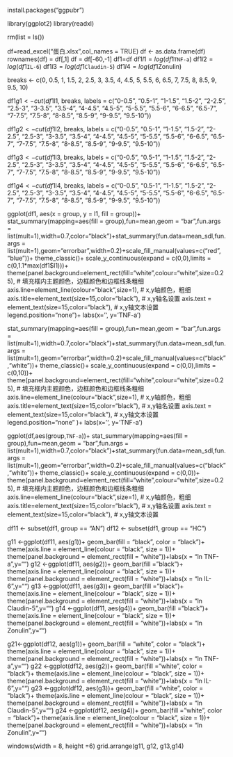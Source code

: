 
install.packages("ggpubr")

library(ggplot2)
library(readxl)

rm(list = ls())

df=read_excel("蛋白.xlsx",col_names = TRUE)
df <- as.data.frame(df)
rownames(df) = df[,1]
df = df[-60,-1]
df1=df
df1$l1=log(df1$`TNF-a`)
df1$l2=log(df1$`IL-6`)
df1$l3=log(df1$`Claudin-5`)
df1$l4=log(df1$Zonulin)

breaks <- c(0, 0.5, 1, 1.5, 2, 2.5, 3, 3.5, 4, 4.5, 5, 5.5, 6, 6.5, 7, 7.5, 8, 8.5, 9, 9.5, 10)

df1$g1 <- cut(df1$l1, breaks, labels = c("0-0.5", "0.5-1", "1-1.5", "1.5-2", "2-2.5", "2.5-3", "3-3.5", "3.5-4", "4-4.5", "4.5-5", "5-5.5", "5.5-6", "6-6.5", "6.5-7", "7-7.5", "7.5-8", "8-8.5", "8.5-9", "9-9.5", "9.5-10"))

df1$g2 <- cut(df1$l2, breaks, labels = c("0-0.5", "0.5-1", "1-1.5", "1.5-2", "2-2.5", "2.5-3", "3-3.5", "3.5-4", "4-4.5", "4.5-5", "5-5.5", "5.5-6", "6-6.5", "6.5-7", "7-7.5", "7.5-8", "8-8.5", "8.5-9", "9-9.5", "9.5-10"))

df1$g3 <- cut(df1$l3, breaks, labels = c("0-0.5", "0.5-1", "1-1.5", "1.5-2", "2-2.5", "2.5-3", "3-3.5", "3.5-4", "4-4.5", "4.5-5", "5-5.5", "5.5-6", "6-6.5", "6.5-7", "7-7.5", "7.5-8", "8-8.5", "8.5-9", "9-9.5", "9.5-10"))

df1$g4 <- cut(df1$l4, breaks, labels = c("0-0.5", "0.5-1", "1-1.5", "1.5-2", "2-2.5", "2.5-3", "3-3.5", "3.5-4", "4-4.5", "4.5-5", "5-5.5", "5.5-6", "6-6.5", "6.5-7", "7-7.5", "7.5-8", "8-8.5", "8.5-9", "9-9.5", "9.5-10"))

ggplot(df1, aes(x = group, y = l1, fill = group))+
stat_summary(mapping=aes(fill = group),fun=mean,geom = "bar",fun.args = list(mult=1),width=0.7,color="black")+stat_summary(fun.data=mean_sdl,fun.args = list(mult=1),geom="errorbar",width=0.2)+scale_fill_manual(values=c("red", "blue"))+
theme_classic()+
scale_y_continuous(expand = c(0,0),limits = c(0,1.1*max(df1$l1)))+
theme(panel.background=element_rect(fill="white",colour="white",size=0.25), # 填充框内主题颜色，边框颜色和边框线条粗细
axis.line=element_line(colour="black",size=1), # x,y轴颜色，粗细
axis.title=element_text(size=15,color="black"), # x,y轴名设置
axis.text = element_text(size=15,color="black"), # x,y轴文本设置
legend.position="none")+
labs(x='', y='TNF-a')



stat_summary(mapping=aes(fill = group),fun=mean,geom = "bar",fun.args = list(mult=1),width=0.7,color="black")+stat_summary(fun.data=mean_sdl,fun.args = list(mult=1),geom="errorbar",width=0.2)+scale_fill_manual(values=c("black","white"))+
theme_classic()+
scale_y_continuous(expand = c(0,0),limits = c(0,10))+
theme(panel.background=element_rect(fill="white",colour="white",size=0.25), # 填充框内主题颜色，边框颜色和边框线条粗细
axis.line=element_line(colour="black",size=1), # x,y轴颜色，粗细
axis.title=element_text(size=15,color="black"), # x,y轴名设置
axis.text = element_text(size=15,color="black"), # x,y轴文本设置
legend.position="none"
)+
labs(x='', y='TNF-a')


ggplot(df,aes(group,`TNF-a`))+
stat_summary(mapping=aes(fill = group),fun=mean,geom = "bar",fun.args = list(mult=1),width=0.7,color="black")+stat_summary(fun.data=mean_sdl,fun.args = list(mult=1),geom="errorbar",width=0.2)+scale_fill_manual(values=c("black","white"))+
theme_classic()+
scale_y_continuous(expand = c(0,0))+
theme(panel.background=element_rect(fill="white",colour="white",size=0.25), # 填充框内主题颜色，边框颜色和边框线条粗细
axis.line=element_line(colour="black",size=1), # x,y轴颜色，粗细
axis.title=element_text(size=15,color="black"), # x,y轴名设置
axis.text = element_text(size=15,color="black"), # x,y轴文本设置

df11 <- subset(df1, group == "AN")
df12 <- subset(df1, group == "HC")

g11 <-ggplot(df11, aes(g1))+
geom_bar(fill = "black", color = "black")+
theme(axis.line = element_line(colour = "black", size = 1))+ 
theme(panel.background = element_rect(fill = "white"))+labs(x = "ln TNF-a",y="")
g12 <-ggplot(df11, aes(g2))+
geom_bar(fill = "black")+
theme(axis.line = element_line(colour = "black", size = 1))+ 
theme(panel.background = element_rect(fill = "white"))+labs(x = "ln IL-6",y="")
g13 <-ggplot(df11, aes(g3))+
geom_bar(fill = "black")+
theme(axis.line = element_line(colour = "black", size = 1))+ 
theme(panel.background = element_rect(fill = "white"))+labs(x = "ln Claudin-5",y="")
g14 <-ggplot(df11, aes(g4))+
geom_bar(fill = "black")+
theme(axis.line = element_line(colour = "black", size = 1))+ 
theme(panel.background = element_rect(fill = "white"))+labs(x = "ln Zonulin",y="")

g21<-ggplot(df12, aes(g1))+
geom_bar(fill = "white", color = "black")+
theme(axis.line = element_line(colour = "black", size = 1))+ 
theme(panel.background = element_rect(fill = "white"))+labs(x = "ln TNF-a",y="")
g22 <-ggplot(df12, aes(g2))+
geom_bar(fill = "white", color = "black")+
theme(axis.line = element_line(colour = "black", size = 1))+ 
theme(panel.background = element_rect(fill = "white"))+labs(x = "ln IL-6",y="")
g23 <-ggplot(df12, aes(g3))+
geom_bar(fill = "white", color = "black")+
theme(axis.line = element_line(colour = "black", size = 1))+ 
theme(panel.background = element_rect(fill = "white"))+labs(x = "ln Claudin-5",y="")
g24 <-ggplot(df12, aes(g4))+
geom_bar(fill = "white", color = "black")+
theme(axis.line = element_line(colour = "black", size = 1))+ 
theme(panel.background = element_rect(fill = "white"))+labs(x = "ln Zonulin",y="")

windows(width = 8, height =6)
grid.arrange(g11, g12, g13,g14)

